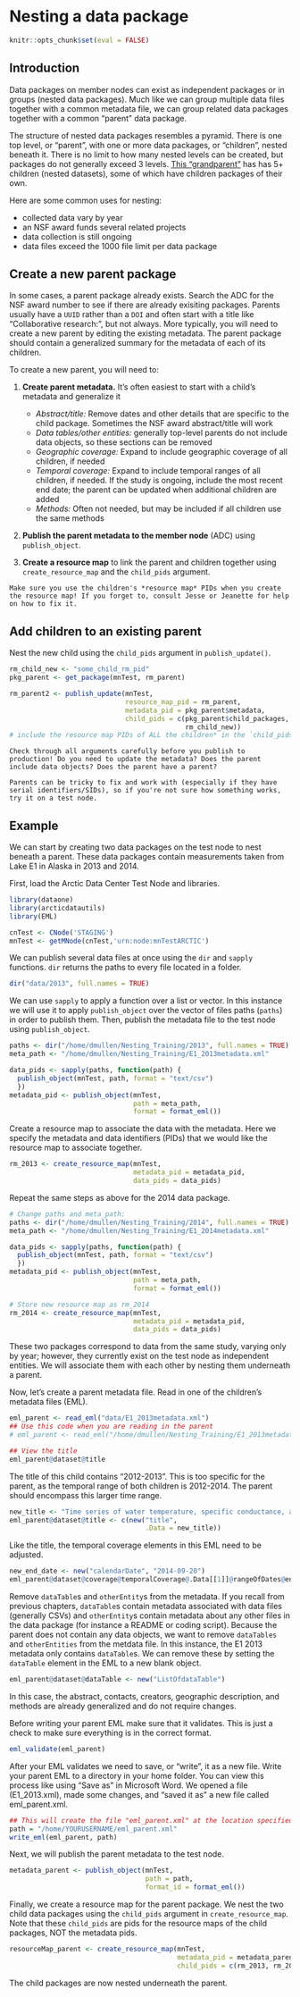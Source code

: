 # Nesting a data package

```r
knitr::opts_chunk$set(eval = FALSE)
```

## Introduction  

Data packages on member nodes can exist as independent packages or in groups (nested data packages). Much like we can group multiple data files together with a common metadata file, we can group related data packages together with a common "parent" data package.

The structure of nested data packages resembles a pyramid. There is one top level, or "parent", with one or more data packages, or "children", nested beneath it. There is no limit to how many nested levels can be created, but packages do not generally exceed 3 levels. [This "grandparent"](https://arcticdata.io/catalog/#view/urn:uuid:b0eef8b3-5f8a-4799-b823-eebcbee047e3) has has 5+ children (nested datasets), some of which have children packages of their own.   

Here are some common uses for nesting:  

* collected data vary by year
* an NSF award funds several related projects 
* data collection is still ongoing 
* data files exceed the 1000 file limit per data package

## Create a new parent package 
In some cases, a parent package already exists. Search the ADC for the NSF award number to see if there are already exisiting packages. Parents usually have a `UUID` rather than a `DOI` and often start with a title like "Collaborative research:", but not always. More typically, you will need to create a new parent by editing the existing metadata. The parent package should contain a generalized summary for the metadata of each of its children. 

To create a new parent, you will need to:

1. **Create parent metadata.** It's often easiest to start with a child's metadata and generalize it

    - *Abstract/title:* Remove dates and other details that are specific to the child package. Sometimes the NSF award abstract/title will work
    - *Data tables/other entities:* generally top-level parents do not include data objects, so these sections can be removed
    - *Geographic coverage:* Expand to include geographic coverage of all children, if needed
    - *Temporal coverage:* Expand to include temporal ranges of all children, if needed. If the study is ongoing, include the most recent end date; the parent can be updated when additional children are added
    - *Methods:* Often not needed, but may be included if all children use the same methods


2. **Publish the parent metadata to the member node** (ADC) using `publish_object`.
3. **Create a resource map** to link the parent and children together using `create_resource_map` and the `child_pids` argument.

```block
Make sure you use the children's *resource map* PIDs when you create the resource map! If you forget to, consult Jesse or Jeanette for help on how to fix it.
```

## Add children to an existing parent

Nest the new child using the `child_pids` argument in `publish_update()`. 

```r
rm_child_new <- "some_child_rm_pid"
pkg_parent <- get_package(mnTest, rm_parent)

rm_parent2 <- publish_update(mnTest,
                             resource_map_pid = rm_parent,
                             metadata_pid = pkg_parent$metadata,
                             child_pids = c(pkg_parent$child_packages, 
                                            rm_child_new))
# include the resource map PIDs of ALL the children* in the `child_pids` argument, otherwise the nesting relationships between any omitted children and the parent will be deleted
```

```block
Check through all arguments carefully before you publish to production! Do you need to update the metadata? Does the parent include data objects? Does the parent have a parent? 

Parents can be tricky to fix and work with (especially if they have serial identifiers/SIDs), so if you're not sure how something works, try it on a test node.
```
 
## Example

We can start by creating two data packages on the test node to nest beneath a parent. These data packages contain measurements taken from Lake E1 in Alaska in 2013 and 2014.  

First, load the Arctic Data Center Test Node and libraries.
  
```r
library(dataone)
library(arcticdatautils)
library(EML)

cnTest <- CNode('STAGING')
mnTest <- getMNode(cnTest,'urn:node:mnTestARCTIC')
```

We can publish several data files at once using the `dir` and `sapply` functions. `dir` returns the paths to every file located in a folder.  

```r
dir("data/2013", full.names = TRUE)
```
  
We can use `sapply` to apply a function over a list or vector. In this instance we will use it to apply `publish_object` over the vector of files paths (`paths`) in order to publish them. Then, publish the metadata file to the test node using `publish_object`.
  
```r
paths <- dir("/home/dmullen/Nesting_Training/2013", full.names = TRUE)
meta_path <- "/home/dmullen/Nesting_Training/E1_2013metadata.xml"

data_pids <- sapply(paths, function(path) { 
  publish_object(mnTest, path, format = "text/csv") 
  })
metadata_pid <- publish_object(mnTest,
                               path = meta_path,
                               format = format_eml())
```

Create a resource map to associate the data with the metadata. Here we specify the metadata and data identifiers (PIDs) that we would like the resource map to associate together.  
  
```r
rm_2013 <- create_resource_map(mnTest,
                               metadata_pid = metadata_pid,
                               data_pids = data_pids)
```
  
Repeat the same steps as above for the 2014 data package. 
  
```r
# Change paths and meta_path:
paths <- dir("/home/dmullen/Nesting_Training/2014", full.names = TRUE)
meta_path <- "/home/dmullen/Nesting_Training/E1_2014metadata.xml"

data_pids <- sapply(paths, function(path) { 
  publish_object(mnTest, path, format = "text/csv") 
  })
metadata_pid <- publish_object(mnTest,
                               path = meta_path,
                               format = format_eml())

# Store new resource map as rm_2014
rm_2014 <- create_resource_map(mnTest,
                               metadata_pid = metadata_pid,
                               data_pids = data_pids)
```

These two packages correspond to data from the same study, varying only by year; however, they currently exist on the test node as independent entities. We will associate them with each other by nesting them underneath a parent. 

Now, let's create a parent metadata file. Read in one of the children's metadata files (EML). 
  
```r
eml_parent <- read_eml("data/E1_2013metadata.xml")
## Use this code when you are reading in the parent 
# eml_parent <- read_eml("/home/dmullen/Nesting_Training/E1_2013metadata.xml")

## View the title 
eml_parent@dataset@title
```

The title of this child contains "2012-2013". This is too specific for the parent, as the temporal range of both children is 2012-2014. The parent should encompass this larger time range. 
  
```r
new_title <- "Time series of water temperature, specific conductance, and oxygen from Lake E1, North Slope, Alaska, 2012-2014"
eml_parent@dataset@title <- c(new("title",
                                  .Data = new_title))
```
  
Like the title, the temporal coverage elements in this EML need to be adjusted. 

```r
new_end_date <- new("calendarDate", "2014-09-20")
eml_parent@dataset@coverage@temporalCoverage@.Data[[1]]@rangeOfDates@endDate@calendarDate <- new_end_date
```
  
Remove `dataTable`s and `otherEntity`s from the metadata. If you recall from previous chapters, `dataTable`s contain metadata associated with data files (generally CSVs) and `otherEntity`s contain metadata about any other files in the data package (for instance a README or coding script). Because the parent does not contain any data objects, we want to remove `dataTables` and `otherEntities` from the metdata file. In this instance, the E1 2013 metadata only contains `dataTable`s. We can remove these by setting the `dataTable` element in the EML to a new blank object.  
  
```r
eml_parent@dataset@dataTable <- new("ListOfdataTable")
```

In this case, the abstract, contacts, creators, geographic description, and methods are already generalized and do not require changes. 
  
Before writing your parent EML make sure that it validates. This is just a check to make sure everything is in the correct format.  
  
```r
eml_validate(eml_parent)
```
  
After your EML validates we need to save, or "write", it as a new file. Write your parent EML to a directory in your home folder. You can view this process like using "Save as" in Microsoft Word. We opened a file (E1_2013.xml), made some changes, and "saved it as" a new file called eml_parent.xml.  
  
```r
## This will create the file "eml_parent.xml" at the location specified by path
path = "/home/YOURUSERNAME/eml_parent.xml"
write_eml(eml_parent, path)
```
  
Next, we will publish the parent metadata to the test node.  
  
```r
metadata_parent <- publish_object(mnTest, 
                                  path = path, 
                                  format_id = format_eml())
```

Finally, we create a resource map for the parent package. We nest the two child data packages using the `child_pids` argument in `create_resource_map`.  Note that these `child_pids` are pids for the resource maps of the child packages, NOT the metadata pids.
  
```r
resourceMap_parent <- create_resource_map(mnTest, 
                                          metadata_pid = metadata_parent,
                                          child_pids = c(rm_2013, rm_2014))
```
  
The child packages are now nested underneath the parent.  
 
